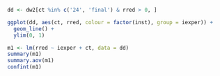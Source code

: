 

```r
dd <- dw2[ct %in% c('24', 'final') & rred > 0, ]

ggplot(dd, aes(ct, rred, colour = factor(inst), group = iexper)) +
  geom_line() +
  ylim(0, 1)

m1 <- lm(rred ~ iexper + ct, data = dd)
summary(m1)
summary.aov(m1)
confint(m1)


```

